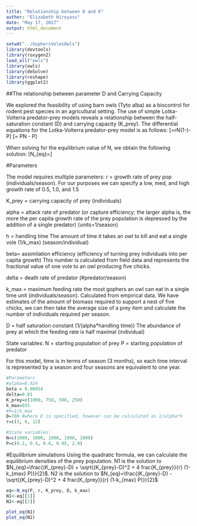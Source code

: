 ```yaml
---
title: "Relationship between D and K"
author: "Elizabeth Hiroyasu"
date: "May 17, 2017"
output: html_document
---
```


```r
setwd("../GophersVolesOwls")
library(devtools)
library(roxygen2)
load_all("owls")
library(owls)
library(deSolve)
library(reshape)
library(ggplot2)
```

##The relationship between parameter D and Carrying Capacity

We explored the feasibility of using barn owls (Tyto alba) as a biocontrol for rodent pest species in an agricultural setting. The use of simple Lotka-Volterra predator-prey models reveals a relationship between the half-saturation constant (D) and carrying capacity (K_prey). The differential equations for the Lotka-Volterra predator-prey model is as follows:
\[\frac{dprey}{dt}=rN(1-\frac{N}{K_{prey}})-\frac{k_{max}N}{N+D}P\]
\[\frac{dpredator}{dt}= \beta PN - \delta P\]

When solving for the equilibrium value of N, we obtain the following solution:
\[N_{eq}=\frac{(K_{prey}-D) \pm \sqrt{(K_{prey}-D)^2 + 4 frac{K_{prey}}{r} (1-k_{max} P)}}{2}\]

#Parameters

The model requires multiple parameters:
r = growth rate of prey pop (individuals/season). For our purposes we can specify a low, med, and high growth rate of 0.5, 1.0, and 1.5

K_prey = carrying capacity of prey (individuals)

alpha = attack rate of predator (or capture efficiency; the larger alpha is, the more the per capita growth rate of the prey population is depressed by the addition of a single predator) (units=1/season)

h = handling time The amount of time it takes an owl to kill and eat a single vole (1/k_max) (season/individual)

beta= assimilation efficiency (efficiency of turning prey individuals into per capita growth) This number is calculated from field data and represents the fractional value of one vole to an owl producing five chicks.

delta = death rate of predator (#predator/season)

k_max = maximum feeding rate the most gophers an owl can eat in a single time unit (individuals/season). Calculated from empirical data. We have estimates of the amount of biomass required to support a nest of five chicks, we can then take the average size of a prey item and calculate the number of individuals required per season.

D = half saturation constant (1/(alpha*handling time)) The abundance of prey at which the feeding rate is half maximal (individual)

State variables:
N = starting population of prey 
P = starting population of predator


For this model, time is in terms of season (3 months), so each time interval is represented by a season and four seasons are equivalent to one year.

```r
#Parameters
#alpha=0.924
beta = 0.00054
delta=0.01
K_prey=c(1000, 750, 500, 250)
k_max=655
#h=1/k_max
D=700 #where D is specified, however can be calculated as 1/alpha*h
r=c(3, 6, 12)

#State variables:
N=c(1000, 1000, 1000, 1000, 1000)
P=c(0.2, 0.4, 0.6, 0.95, 2.0)
```

#Equilibrium simulations
Using the quadratic formula, we can calculate the equilibrium densities of the prey population. N1 is the solution to $N_{eq}=\frac{(K_{prey}-D) + \sqrt{(K_{prey}-D)^2 + 4 frac{K_{prey}}{r} (1-k_{max} P)}}{2}$. N2 is the solution to $N_{eq}=\frac{(K_{prey}-D) - \sqrt{(K_{prey}-D)^2 + 4 frac{K_{prey}}{r} (1-k_{max} P)}}{2}$
```r
eq<-N_eq(P, r, K_prey, D, k_max)
N1<-eq[[1]]
N2<-eq[[2]]

plot_eq(N1)
plot_eq(N2)
```
